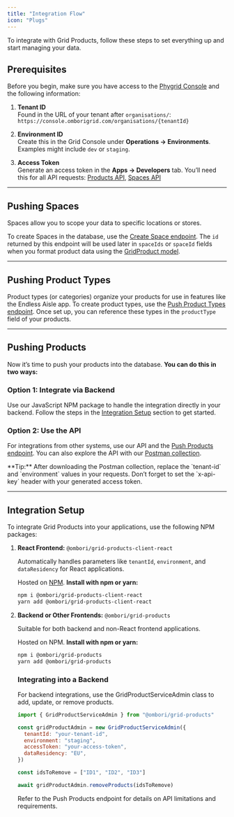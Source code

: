 ```yaml
---
title: "Integration Flow"
icon: "Plugs"
---
```



To integrate with Grid Products, follow these steps to set everything up and start managing your data.

## Prerequisites

Before you begin, make sure you have access to the [Phygrid Console](https://console.phygrid.com) and the following information:

1. **Tenant ID**  
   Found in the URL of your tenant after `organisations/`:  
   `https://console.omborigrid.com/organisations/{tenantId}`

2. **Environment ID**  
   Create this in the Grid Console under **<Terminal weight="fill" /> Operations &rarr; <Cloud weight="fill" /> Environments**. Examples might include `dev` or `staging`.

3. **Access Token**  
   Generate an access token in the **<SquaresFour weight="fill" />Apps &rarr; <Terminal weight="fill" />Developers** tab. You’ll need this for all API requests: [Products API](/grid-products/api?id=request-authentication), [Spaces API](/grid-products/spaces-api?id=request-authentication)

---

## Pushing Spaces

Spaces allow you to scope your data to specific locations or stores.

To create Spaces in the database, use the [Create Space endpoint](/grid-products/api?id=post-space). The `id` returned by this endpoint will be used later in `spaceIds` or `spaceId` fields when you format product data using the [GridProduct model](/grid-products/data-model?id=gridproduct).

---

## Pushing Product Types

Product types (or categories) organize your products for use in features like the Endless Aisle app. To create product types, use the [Push Product Types endpoint](/grid-products/api?id=post-push-product-types). Once set up, you can reference these types in the `productType` field of your products.

---

## Pushing Products

Now it’s time to push your products into the database. **You can do this in two ways:**

### **Option 1: Integrate via Backend**

Use our JavaScript NPM package to handle the integration directly in your backend. Follow the steps in the [Integration Setup](/grid-products/integration-flow?id=integration-setup) section to get started.

### **Option 2: Use the API**

For integrations from other systems, use our API and the [Push Products endpoint](/grid-products/api?id=post-push-products). You can also explore the API with our [Postman collection](https://www.postman.com/).

<InfoBox>
  **Tip:** After downloading the Postman collection, replace the `tenant-id` and
  `environment` values in your requests. Don’t forget to set the `x-api-key`
  header with your generated access token.
</InfoBox>

---

## Integration Setup

To integrate Grid Products into your applications, use the following NPM packages:

1. **React Frontend:** `@ombori/grid-products-client-react`

   Automatically handles parameters like `tenantId`, `environment`, and `dataResidency` for React applications.

   Hosted on [NPM](https://www.npmjs.com/package/@ombori/grid-products-client-react). **Install with npm or yarn:**

   ```bash
   npm i @ombori/grid-products-client-react
   yarn add @ombori/grid-products-client-react
   ```

2. **Backend or Other Frontends:** `@ombori/grid-products`

   Suitable for both backend and non-React frontend applications.

   Hosted on NPM. **Install with npm or yarn:**

   ```bash
   npm i @ombori/grid-products
   yarn add @ombori/grid-products
   ```

   ### Integrating into a Backend

   For backend integrations, use the GridProductServiceAdmin class to add, update, or remove products.

   ```javascript
   import { GridProductServiceAdmin } from "@ombori/grid-products"

   const gridProductAdmin = new GridProductServiceAdmin({
     tenantId: "your-tenant-id",
     environment: "staging",
     accessToken: "your-access-token",
     dataResidency: "EU",
   })

   const idsToRemove = ["ID1", "ID2", "ID3"]

   await gridProductAdmin.removeProducts(idsToRemove)
   ```

   Refer to the Push Products endpoint for details on API limitations and requirements.
